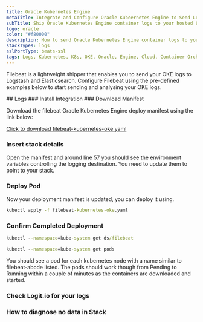 ```yaml
---
title: Oracle Kubernetes Engine
metaTitle: Integrate and Configure Oracle Kubeernetes Engine to Send Logs
subTitle: Ship Oracle Kubernetes Engine container logs to your hosted Logstash instance at Logit.io
logo: oracle
color: "#f80000"
description: How to send Oracle Kubernetes Engine container logs to your Hosted ELK Logstash instance. Configure Filebeat to send data to Logstash. 
stackTypes: logs
sslPortType: beats-ssl
tags: Logs, Kubernetes, K8s, OKE, Oracle, Engine, Cloud, Container Orchestration, Cloud Computing, Containerization, Oracle Kubernetes Engine
---
```


Filebeat is a lightweight shipper that enables you to send your OKE logs to Logstash and Elasticsearch. Configure Filebeat using the pre-defined 
examples below to start sending and analysing your OKE logs.

<Steps>
  ## Logs
  ### Install Integration
  <InstallIntegration/>
  ### Download Manifest

  Download the filebeat Oracle Kubernetes Engine deploy manifest using the link below:

  [Click to download filebeat-kubernetes-oke.yaml](http://cdn.logit.io/filebeat-kubernetes-oke.yaml)

  ### Insert stack details

  <InsertStackDetails>
      Open the manifest and around line 57 you should see the environment variables controlling the logging destination. You need to update them to point 
      to your stack.
  </InsertStackDetails>

  ### Deploy Pod

  Now your deployment manifest is updated, you can deploy it using.

  ```cmd copy
  kubectl apply -f filebeat-kubernetes-oke.yaml
  ```

  ### Confirm Completed Deployment

  ```cmd copy
  kubectl --namespace=kube-system get ds/filebeat

  kubectl --namespace=kube-system get pods
  ```

  You should see a pod for each kubernetes node with a name similar to filebeat-abcde listed.
  The pods should work though from Pending to Running within a couple of minutes as the containers are downloaded and started.

  ### Check Logit.io for your logs

  <LaunchStack utmMedium="logs" utmCampaign="oraclekubernetesengine" source="oracle_kubernetes_engine" />

  ### How to diagnose no data in Stack

  <DiagnoseNoData />

</Steps>